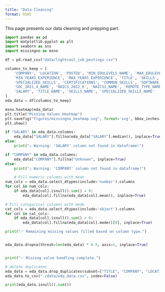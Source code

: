 ```yaml
---
title: "Data Cleaning"
format: html
---
```


This page presents our data cleaning and prepping part.

```python
import pandas as pd
import matplotlib.pyplot as plt
import seaborn as sns
import missingno as msno

df = pd.read_csv("data/lightcast_job_postings.csv")

columns_to_keep = [
    'COMPANY', 'LOCATION', 'POSTED', 'MIN_EDULEVELS_NAME', 'MAX_EDULEVELS_NAME',
    'MIN_YEARS_EXPERIENCE', 'MAX_YEARS_EXPERIENCE', 'TITLE', 'SKILLS',
    'SPECIALIZED_SKILLS', 'CERTIFICATIONS', 'COMMON_SKILLS', 'SOFTWARE_SKILLS',
    'SOC_2021_4_NAME', 'NAICS_2022_6', 'NAICS2_NAME', 'REMOTE_TYPE_NAME',
    'SALARY', 'TITLE_NAME', 'SKILLS_NAME', 'SPECIALIZED_SKILLS_NAME'
]
eda_data = df[columns_to_keep]
```

```python
msno.heatmap(eda_data)
plt.title("Missing Values Heatmap")
plt.savefig("figures/missingno_heatmap.svg", format='svg', bbox_inches='tight')
plt.show()
```

```python
if "SALARY" in eda_data.columns:
    eda_data["SALARY"].fillna(eda_data["SALARY"].median(), inplace=True)
else:
    print("⚠️ Warning: 'SALARY' column not found in dataframe!")

if "COMPANY" in eda_data.columns:
    eda_data["COMPANY"].fillna("Unknown", inplace=True)
else:
    print("⚠️ Warning: 'COMPANY' column not found in dataframe!")

    # Fill numeric columns with mean
num_cols = eda_data.select_dtypes(include='number').columns
for col in num_cols:
    if eda_data[col].isnull().sum() > 0:
        eda_data[col].fillna(eda_data[col].mean(), inplace=True)

# Fill categorical columns with mode
cat_cols = eda_data.select_dtypes(include='object').columns
for col in cat_cols:
    if eda_data[col].isnull().sum() > 0:
        eda_data[col].fillna(eda_data[col].mode()[0], inplace=True)

print("✅ Remaining missing values filled based on column type.")


eda_data.dropna(thresh=len(eda_data) * 0.5, axis=1, inplace=True)


print("✅ Missing value handling complete.")

# delete duplicates
eda_data = eda_data.drop_duplicates(subset=["TITLE", "COMPANY", "LOCATION", "POSTED"])
eda_data.to_csv("./data/eda_data.csv", index=False)

print(eda_data.isnull().sum())
```

